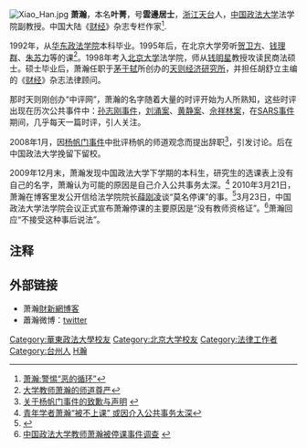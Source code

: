 {{Otheruses|other=名为萧瀚的其他人物|萧瀚}}
[[File:Xiao_Han.jpg|thumb]]
'''萧瀚'''{{BD|1969年}}，本名'''叶菁'''，号'''雲邊居士'''，[[浙江|浙江]][[天台县|天台]]人，[[中国政法大学|中国政法大学]]法学院副教授。中国大陆《[[财经|财经]]》杂志专栏作家<ref>[http://magazine.caixin.com/2013-08-16/100570559.html 萧瀚:警惕“恶的循环”]</ref>.

1992年，从[[华东政法学院|华东政法学院]]本科毕业。1995年后，在北京大学旁听[[贺卫方|贺卫方]]、[[钱理群|钱理群]]、[[朱苏力|朱苏力]]等的课<ref>[http://www.infzm.com/content/5991 大学教师萧瀚的师道尊严]</ref>。1998年考入[[北京大学|北京大学]]法学院，师从[[钱明星|钱明星]]教授攻读民商法硕士。硕士毕业后，萧瀚任职于[[茅于轼|茅于轼]]所创办的[[天则经济研究所|天则经济研究所]]，并担任胡舒立主编的《[[财经|财经]]》杂志法律顾问。

那时天则刚创办“中评网”，萧瀚的名字随着大量的时评开始为人所熟知，这些时评出现在历次公共事件中：[[孙志刚事件|孙志刚事件]]，[[刘涌案|刘涌案]]、[[黄静案|黄静案]]、[[佘祥林案|佘祥林案]]，在[[SARS事件|SARS事件]]期间，几乎每天一篇时评，引人关注。

2008年1月，因[[杨帆门事件|杨帆门事件]]中批评杨帆的师道观念而提出辞职<ref>[http://www.fatianxia.com/paper_list.asp?id=31475 关于杨帆门事件的致歉与声明] {{webarchive|url=https://web.archive.org/web/20080528223547/http://www.fatianxia.com/paper_list.asp?id=31475 |date=2008-05-28 }}</ref>，引发讨论。后在中国政法大学挽留下留校。

2009年12月末，萧瀚发现中国政法大学下学期的本科生，研究生的选课表上没有自己的名字，萧瀚认为可能的原因是自己介入公共事务太深。<ref>[http://news.sohu.com/20091231/n269332882.shtml 青年学者萧瀚“被不上课” 或因介入公共事务太深]</ref>
2010年3月21日，萧瀚在博客里发公开信给法学院院长[[薛刚凌|薛刚凌]]谈“莫名停课”的事。<ref>{{Cite web |url=http://edu.people.com.cn/GB/79457/11218246.html |title=萧瀚回应"没教师资格证"：我不接受事后说法 |access-date=2011-01-06 |archive-url=https://web.archive.org/web/20110812055137/http://edu.people.com.cn/GB/79457/11218246.html |archive-date=2011-08-12 |dead-url=yes }}</ref>3月23日，中国政法大学法学院会议正式宣布萧瀚停课的主要原因是“没有教师资格证”。<ref>[http://nf.nfdaily.cn/nfzm/content/2010-03/25/content_10465543.htm 中国政法大学教师萧瀚被停课事件调查] {{webarchive|url=https://web.archive.org/web/20100910074822/http://nf.nfdaily.cn/nfzm/content/2010-03/25/content_10465543.htm |date=2010-09-10 }}</ref>萧瀚回应“不接受这种事后说法”。

==注释==
<div class="references-small">
<references />
</div>

==外部链接==
*萧瀚[http://xiaohan.blog.caixin.com/ 財新網博客]
*蕭瀚微博：[https://twitter.com/#!/_xiaohan twitter] {{Wayback|url=https://twitter.com/#!/_xiaohan |date=20190601062450 }}

{{DEFAULTSORT:Xiao萧}}
[[Category:華東政法大學校友|Category:華東政法大學校友]]
[[Category:北京大学校友|Category:北京大学校友]]
[[Category:法律工作者|Category:法律工作者]]
[[Category:台州人|Category:台州人]]
[[Category:萧姓|H瀚]]